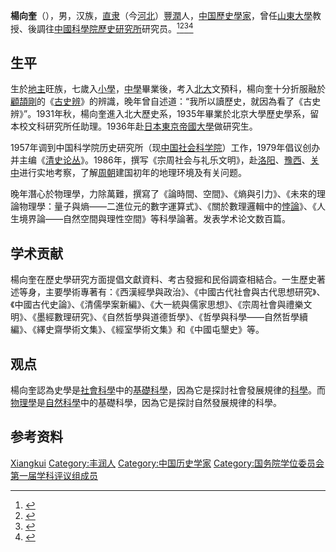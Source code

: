 '''楊向奎'''（{{bd|1910年|1月10日|2000年|7月23日|catIdx=Yang, Xiangkui}}），男，汉族，[[直隶省|直隶]]（今[[河北|河北]]）[[豐潤|豐潤]]人，[[中国|中国]][[歷史學家|歷史學家]]，曾任[[山東大學|山東大學]]教授、後調往[[中國科學院歷史研究所|中國科學院歷史研究所]]研究员。<ref>{{Cite book|title=中国当代文化名人小传|author=伍杰主编; 崔运玺, 王伟华, 周昌喜副主编|publisher=辽宁人民出版社|year=1993|isbn=9787205022938|location=沈阳|pages=}}</ref><ref>{{Cite book|title=中华当代文化名人大辞典|author=张品兴, 殷登祥, 陈有进等主编|publisher=中国广播电视出版社|year=1992|isbn=9787504315137|location=北京|pages=}}</ref><ref>{{Cite book|title=二十世纪中国名人辞典|author=蔡开松, 于信凤主编; 曾卓明, 周溯源, 赵书刚副主编|publisher=辽宁人民出版社|year=1991|isbn=|location=沈阳|pages=}}</ref><ref>{{Cite book|title=当代中国社会科学手册|author=汝信，易克信主编|publisher=社会科学文献出版社|year=1988|isbn=|location=北京|pages=}}</ref>

== 生平 ==
生於[[地主|地主]]旺族，七歲入[[小學|小學]]，[[中學|中學]]畢業後，考入[[北京大學|北大]]文預科，楊向奎十分折服融於[[顧頡剛|顧頡剛]]的《[[古史辨|古史辨]]》的辨識，晚年曾自述道：“我所以讀歷史，就因為看了《古史辨》”。1931年秋，楊向奎進入北大歷史系，1935年畢業於北京大學歷史學系，留本校文科研究所任助理。1936年赴[[日本|日本]][[東京帝國大學|東京帝國大學]]做研究生。

1957年调到中国科学院历史研究所（现[[中国社会科学院|中国社会科学院]]）工作，1979年倡议创办并主编《[[清史论丛|清史论丛]]》。1986年，撰写《宗周社会与礼乐文明》，赴[[洛阳|洛阳]]、[[豫|豫西]]、[[关中|关中]]进行实地考察，了解[[周朝|周朝]]建国初年的地理环境及有关问题。

晚年潛心於物理學，力除萬難，撰寫了《論時間、空間》、《熵與引力》、《未來的理論物理學：量子與熵——二進位元的數字運算式》、《關於數理邏輯中的[[悖論|悖論]]》、《人生境界論——自然空間與理性空間》等科學論著。发表学术论文数百篇。

== 学术贡献 ==
楊向奎在歷史學研究方面提倡文獻資料、考古發掘和民俗調查相結合。一生歷史著述等身，主要學術專著有：《西漢經學與政治》、《中國古代社會與古代思想研究》、《中國古代史論》、《清儒學案新編》、《大一統與儒家思想》、《宗周社會與禮樂文明》、《墨經數理研究》、《自然哲學與道德哲學》、《哲學與科學——自然哲學續編》、《繹史齋學術文集》、《經室學術文集》和《中國屯墾史》等。

== 观点 ==
楊向奎認為史學是[[社會科學|社會科學]]中的[[基礎科學|基礎科學]]，因為它是探討社會發展規律的[[科學|科學]]。而[[物理學|物理學]]是[[自然科學|自然科學]]中的基礎科學，因為它是探討自然發展規律的科學。

== 参考资料 ==
{{reflist}}

{{国务院学位委员会第一届学科评议组/历史学}}

{{Authority control}}
{{DEFAULTSORT:Yang, Xiangkui}}
[[Category:杨姓|Xiangkui]]
[[Category:丰润人|Category:丰润人]]
[[Category:中国历史学家|Category:中国历史学家]]
[[Category:国务院学位委员会第一届学科评议组成员|Category:国务院学位委员会第一届学科评议组成员]]